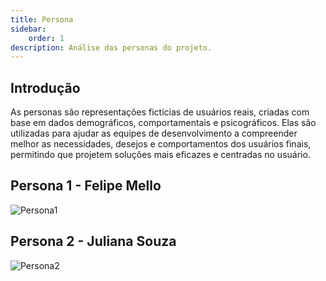 ```yaml
---
title: Persona
sidebar:
    order: 1
description: Análise das personas do projeto.
---
```


## Introdução

As personas são representações fictícias de usuários reais, criadas com base em dados demográficos, comportamentais e psicográficos. Elas são utilizadas para ajudar as equipes de desenvolvimento a compreender melhor as necessidades, desejos e comportamentos dos usuários finais, permitindo que projetem soluções mais eficazes e centradas no usuário.   

## Persona 1 - Felipe Mello

![Persona1](../../../../assets/persona_felipe.png)

## Persona 2 - Juliana Souza

![Persona2](../../../../assets/persona_juliana.png)
